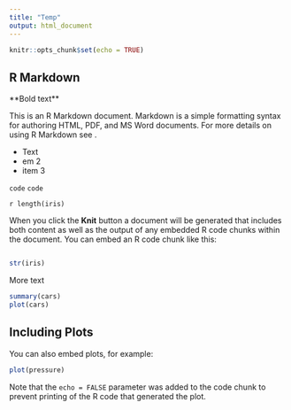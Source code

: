 ```yaml
---
title: "Temp"
output: html_document
---
```


```r
knitr::opts_chunk$set(echo = TRUE)
```

## R Markdown

\*\*Bold text\*\*

This is an R Markdown document. Markdown is a simple formatting syntax for authoring HTML, PDF, and MS Word documents. For more details on using R Markdown see .  

- Text
- em 2  
- item 3

`code`
`code`  

`r length(iris)`

When you click the **Knit** button a document will be generated that includes both content as well as the output of any embedded R code chunks within the document. You can embed an R code chunk like this:

```r

```

```r
str(iris)
```

More text

```r
summary(cars)
plot(cars)
```

## Including Plots

You can also embed plots, for example:

```r
plot(pressure)
```

Note that the `echo = FALSE` parameter was added to the code chunk to prevent printing of the R code that generated the plot.
